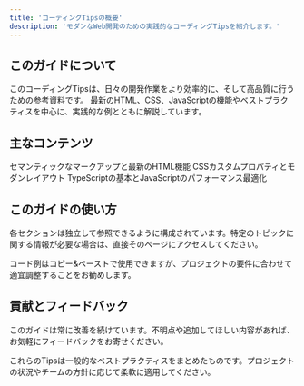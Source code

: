 ```yaml
---
title: 'コーディングTipsの概要'
description: 'モダンなWeb開発のための実践的なコーディングTipsを紹介します。'
---
```


## このガイドについて

このコーディングTipsは、日々の開発作業をより効率的に、そして高品質に行うための参考資料です。
最新のHTML、CSS、JavaScriptの機能やベストプラクティスを中心に、実践的な例とともに解説しています。

## 主なコンテンツ

<CardGroup>
  <Card
    title="HTML"
    icon="html5"
    href="/coding-tips/html/best-practices"
  >
    セマンティックなマークアップと最新のHTML機能
  </Card>
  <Card
    title="CSS"
    icon="css3"
    href="/coding-tips/css/variables"
  >
    CSSカスタムプロパティとモダンレイアウト
  </Card>
  <Card
    title="JS / TS"
    icon="js"
    href="/coding-tips/javascript/typescript-essentials"
  >
    TypeScriptの基本とJavaScriptのパフォーマンス最適化
  </Card>
</CardGroup>

## このガイドの使い方

各セクションは独立して参照できるように構成されています。特定のトピックに関する情報が必要な場合は、直接そのページにアクセスしてください。

コード例はコピー&ペーストで使用できますが、プロジェクトの要件に合わせて適宜調整することをお勧めします。

## 貢献とフィードバック

このガイドは常に改善を続けています。不明点や追加してほしい内容があれば、お気軽にフィードバックをお寄せください。

<Note>
これらのTipsは一般的なベストプラクティスをまとめたものです。プロジェクトの状況やチームの方針に応じて柔軟に適用してください。
</Note>
